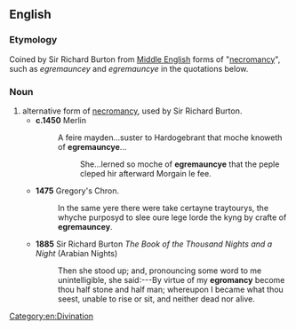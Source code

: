 ==English==

===Etymology===
Coined by Sir Richard Burton from [[Middle English]] forms of "[[necromancy]]", such as ''egremauncey'' and ''egremauncye'' in the quotations below.

===Noun===
{{en-noun|-}}

# alternative form of [[necromancy]], used by Sir Richard Burton.
#* '''c.1450''' Merlin
#*: A feire mayden...suster to Hardogebrant that moche knoweth of '''egremauncye'''...
#*:: She...lerned so moche of '''egremauncye''' that the peple cleped hir afterward Morgain le fee.
#* '''1475''' Gregory's Chron.
#*: In the same yere there were take certayne traytourys, the whyche purposyd to slee oure lege lorde the kyng by crafte of '''egremauncey'''.
#* '''1885''' Sir Richard Burton ''The Book of the Thousand Nights and a Night'' (Arabian Nights)
#*: Then she stood up; and, pronouncing some word to me unintelligible, she said:---By virtue of my '''egromancy''' become thou half stone and half man; whereupon I became what thou seest, unable to rise or sit, and neither dead nor alive.

[[Category:en:Divination]]